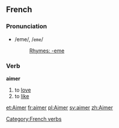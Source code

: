 ==French==
===Pronunciation===
*/eme/, /<tt>eme</tt>/
*:[[Rhymes:French:-eme|Rhymes: -eme]]

===Verb===
[[Category:French verbs]]
'''aimer'''

#to [[love]]
#to [[like]]

{{fr-conj-er|aim|avoir}}

[[et:Aimer]]
[[fr:aimer]]
[[pl:Aimer]]
[[sv:aimer]]
[[zh:Aimer]]